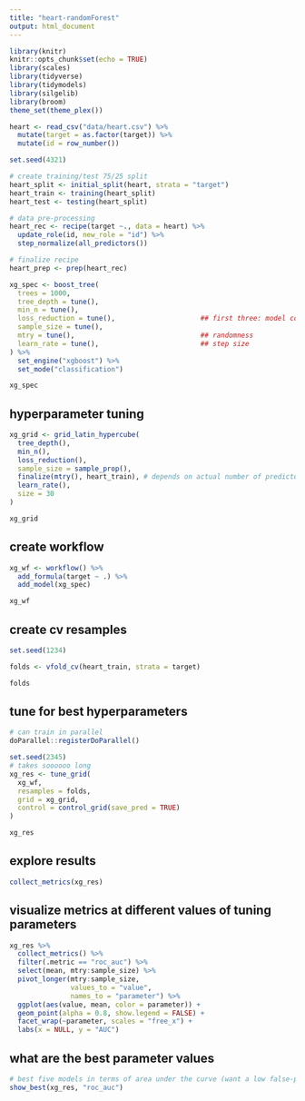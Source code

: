 ```yaml
---
title: "heart-randomForest"
output: html_document
---
```


```r
library(knitr)
knitr::opts_chunk$set(echo = TRUE)
library(scales)
library(tidyverse)
library(tidymodels)
library(silgelib)
library(broom)
theme_set(theme_plex())
```

```r
heart <- read_csv("data/heart.csv") %>% 
  mutate(target = as.factor(target)) %>% 
  mutate(id = row_number())
```

```r
set.seed(4321)

# create training/test 75/25 split
heart_split <- initial_split(heart, strata = "target")
heart_train <- training(heart_split)
heart_test <- testing(heart_split)

# data pre-processing 
heart_rec <- recipe(target ~., data = heart) %>% 
  update_role(id, new_role = "id") %>% 
  step_normalize(all_predictors())

# finalize recipe
heart_prep <- prep(heart_rec)
```

```r
xg_spec <- boost_tree(
  trees = 1000,
  tree_depth = tune(),
  min_n = tune(),
  loss_reduction = tune(),                     ## first three: model complexity
  sample_size = tune(), 
  mtry = tune(),                               ## randomness
  learn_rate = tune(),                         ## step size
) %>% 
  set_engine("xgboost") %>% 
  set_mode("classification")

xg_spec
```

## hyperparameter tuning

```r
xg_grid <- grid_latin_hypercube(
  tree_depth(),
  min_n(),
  loss_reduction(),
  sample_size = sample_prop(),
  finalize(mtry(), heart_train), # depends on actual number of predictors in data
  learn_rate(),
  size = 30
)

xg_grid
```

## create workflow

```r
xg_wf <- workflow() %>%
  add_formula(target ~ .) %>%
  add_model(xg_spec)

xg_wf
```

## create cv resamples

```r
set.seed(1234)

folds <- vfold_cv(heart_train, strata = target)

folds
```

## tune for best hyperparameters

```r
# can train in parallel
doParallel::registerDoParallel()

set.seed(2345)
# takes soooooo long
xg_res <- tune_grid(
  xg_wf,
  resamples = folds,
  grid = xg_grid,
  control = control_grid(save_pred = TRUE)
)

xg_res
```

## explore results

```r
collect_metrics(xg_res)
```

## visualize metrics at different values of tuning parameters

```r
xg_res %>% 
  collect_metrics() %>%
  filter(.metric == "roc_auc") %>%
  select(mean, mtry:sample_size) %>%
  pivot_longer(mtry:sample_size,
               values_to = "value",
               names_to = "parameter") %>%
  ggplot(aes(value, mean, color = parameter)) +
  geom_point(alpha = 0.8, show.legend = FALSE) +
  facet_wrap(~parameter, scales = "free_x") +
  labs(x = NULL, y = "AUC")
```

## what are the best parameter values
```r
# best five models in terms of area under the curve (want a low false-positive rate)
show_best(xg_res, "roc_auc")
```











